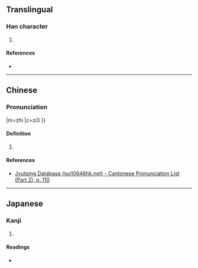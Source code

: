 {{character info/new}}
==Translingual==

===Han character===
{{Han char|rn=61|rad=心|as=11|sn=15|four=|canj=HVP,XHVP|ids=⿱徝心}}

# {{defn|Han|sort=心11}}

====References====
* {{Han ref|kx=0401.320|dkj=11174|hdz=42343.090|uh=6184|ud=24964}}

----

==Chinese==
{{zh-forms}}

===Pronunciation===
{{yue-hanzi|jyut=[[zi3]]|y=ji3}}
|m=zhì
|c=zi3
}}

====Definition====
# {{defn|lang=yue|sort=心11}}

====References====
* [http://www.iso10646hk.net/jp/document/download.jsp Jyutping Database (iso10646hk.net) - Cantonese Pronunciation List (Part 2), p. 110]

----

==Japanese==

===Kanji===
{{ja-kanji|grade=|rs=心11}}

# {{defn|lang=ja|sort=心11}}

====Readings====
* {{ja-readings|on=[[ち]] (chi)|kun=[[ほどこす]] (hodokosu)}}